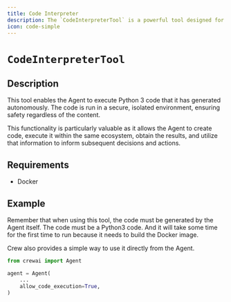 ```yaml
---
title: Code Interpreter
description: The `CodeInterpreterTool` is a powerful tool designed for executing Python 3 code within a secure, isolated environment.
icon: code-simple
---
```


# `CodeInterpreterTool`

## Description

This tool enables the Agent to execute Python 3 code that it has generated autonomously. The code is run in a secure, isolated environment, ensuring safety regardless of the content.

This functionality is particularly valuable as it allows the Agent to create code, execute it within the same ecosystem,
obtain the results, and utilize that information to inform subsequent decisions and actions.

## Requirements

- Docker

## Example

Remember that when using this tool, the code must be generated by the Agent itself.
The code must be a Python3 code. And it will take some time for the first time to run
because it needs to build the Docker image.

Crew also provides a simple way to use it directly from the Agent.

```python Code
from crewai import Agent

agent = Agent(
    ...
    allow_code_execution=True,
)
```